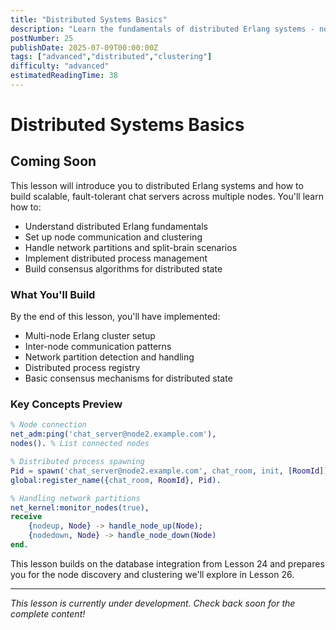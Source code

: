 ```yaml
---
title: "Distributed Systems Basics"
description: "Learn the fundamentals of distributed Erlang systems - node communication, clustering, and handling network partitions for scalable chat servers"
postNumber: 25
publishDate: 2025-07-09T00:00:00Z
tags: ["advanced","distributed","clustering"]
difficulty: "advanced"
estimatedReadingTime: 38
---
```


# Distributed Systems Basics

## Coming Soon

This lesson will introduce you to distributed Erlang systems and how to build scalable, fault-tolerant chat servers across multiple nodes. You'll learn how to:

- Understand distributed Erlang fundamentals
- Set up node communication and clustering
- Handle network partitions and split-brain scenarios
- Implement distributed process management
- Build consensus algorithms for distributed state

### What You'll Build

By the end of this lesson, you'll have implemented:
- Multi-node Erlang cluster setup
- Inter-node communication patterns
- Network partition detection and handling
- Distributed process registry
- Basic consensus mechanisms for distributed state

### Key Concepts Preview

```erlang
% Node connection
net_adm:ping('chat_server@node2.example.com'),
nodes(). % List connected nodes

% Distributed process spawning
Pid = spawn('chat_server@node2.example.com', chat_room, init, [RoomId]),
global:register_name({chat_room, RoomId}, Pid).

% Handling network partitions
net_kernel:monitor_nodes(true),
receive
    {nodeup, Node} -> handle_node_up(Node);
    {nodedown, Node} -> handle_node_down(Node)
end.
```

This lesson builds on the database integration from Lesson 24 and prepares you for the node discovery and clustering we'll explore in Lesson 26.

---

_This lesson is currently under development. Check back soon for the complete content!_